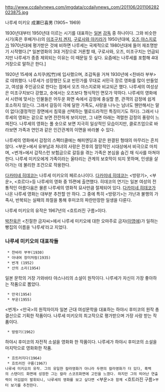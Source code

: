 http://www.ccdailynews.com/imgdata/ccdailynews_com/201106/201106282023875.jpg

나루세 미키오 成瀬巳喜男 (1905~ 1969)

1930년대부터 1950년대 이르는 시기를 대표하는 [[일본]] [[감독]] 중 하나이다. 그와 비슷한 시기(혹은 후배거나)의 [[미조구치 겐지]], [[구로사와 아키라]]가 1950년대에, [[오즈 야스지로]]가 1970년대에 평가받은 것에 비하면 나루세는 국제적으로 1980년대에 들어 재조명받기 시작했다.[* 일본영화의 3대 거장으로 거론할 때, 구로사와, 오즈, 미조구치는 언급되지만 나루세가 종종 제외되는 이유는 이 때문일 듯 싶다. 요즘에는 나루세를 포함해 4대 거장으로 말하곤 한다.] 

1920년 15세에 쇼치쿠(松竹)에 입사했으며, 조감독을 거쳐 1930년에 <찬바라 부부>로 데뷔했다. 나루세가 성장했던 도쿄 빈민가를 무대로 서민극 장르 영화를 많이 만들었고, 여성을 주인공으로 한다는 점에서 오즈 야스지로와 비교되곤 했다. 나루세의 여성상은 미조구치보다 강했고, 숏에서는 오즈보다 형식적인 면모가 약하다. 나루세의 영화에서 시련에 맞서는 인물들은 어두운 화면 속에서 감정에 충실할 뿐, 관객의 감정에 쉽게 호소하지 않는다. 그래서 갈등이 극에 달한 가족도, 사랑을 나누는 남녀도 웬만해서는 말이 없다(결정적인 장면에서 침묵을 선택하는 멜로드라적인 특징이기도 하다). 그래서 나루세의 영화는 겉으로 보면 잔잔하게 보이지만, 그 내면 아래는 격렬한 감정의 풍랑이 느껴진다. 나루세의 영화는 풀 숏으로 보면 지극히 일상적인 모습이지만, 클로즈업으로 바라보면 가족과 연인과 같은 인간관계의 이면을 바라볼 수 있다.

나루세의 영화에서 감정의 스펙터클에는 해피엔딩과 같은 완결된 형태의 마무리는 흔치 않다. <부운>에서 유부남과 처녀의 사랑은 전후의 절망적인 시대상에서 비극으로 마치며, <번개>에서 갑작스런 보험금으로 갈등을 겪는 가족은 본심을 숨긴 채 식사를 마쳐야한다. 나루세 미키오에게 가족이라는 울타리는 관계의 보호막이 되지 못하며, 인생을 살아가는 데 불리한 조건으로 작용한다.

[[다카미네 히데코]]는 나루세 미키오의 페르소나이다. [[다카미네 히데코]]는 <방랑기>, <부운>, <흐르다>등 나루세의 영화 중 15편에 출연했다. 히데코의 연기는 일본 여성의 전통적인 아름다움은 물론 나루세의 영화적 묘사만큼 절제되어 있다. [[다카미네 히데코]]가 나온 나루세 영화는 대부분 추천할 만 하다. 그 중에 특히 <방랑기>는  가난과 불행의 가족사, 반복되는 실패의 좌절을 통해 후미코의 파란만장한 일생을 다룬다. 

나루세 미키오의 유작은 1967년의 <흐트러진 구름>이다.

[[박찬욱]]은 <친절한 금자씨>에서 나루세 미키오에 대한 오마주로 금자([[이영애]])가 일하는 빵집의 이름을 ‘나루세’라고 지었다. 

=== 나루세 미키오의 대표작들 ===
  * 찬바라 부부(1930)
  * 아내여 장미처럼(1935)
  * 번개 (1952)
  * 산의 소리(1954)
일본 문학의 거장 가와바타 야스나리의 소설이 원작이다. 나루세가 자신이 가장 좋아하는 작품으로 뽑았다. 
  * 만국(1954)
  * 부운(1955)
<번개> <만국>의 원작자이자 일본 근대 여성문학을 대표하는 하야시 후미코의 원작 총결산으로 기획한 작품이다. 나루세 미키오의 최고작으로 평가받으며 가장 사랑 받는 작품이다.
  * 방랑기(1962)
하야시 후미코의 자전적 소설을 영화화 한 작품이다. 나루세가 하야시 후미코의 소설을 마지막으로 영화화한 작품.
  * 흐트러지다(1964)
  * 흐트러진 구름(1967)
 나루세 미키오의 유작. 그의 유일한 칼라영화가 아니라 두편의 칼라영화가 더 있다, 흑백의 스탠더드 화면에 성장한 그는 칼라 스코프화면에 고민을 느꼈다. 하지만 그의 띄어난 연출력이 어김없이 발휘되니, 나루세의 영화를 보고 싶다면 <부운>과 함께 <흐트러진 구름>부터 보기를 추천한다.
